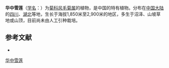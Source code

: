 {{Speciesbox
| name = 华中雪莲
| status = 
| status_system = 
| image =
| genus = Saussurea
| species = veitchiana
| authority = Drumm. et Hutch.
}}

'''华中雪莲'''（[[学名|学名]]：{{lang|la|''Saussurea veitchiana''}}）为[[菊科|菊科]][[风毛菊属|风毛菊属]]的植物，是中国的特有植物。分布在[[中国大陆|中国大陆]]的[[四川|四川]]、[[湖北|湖北]]等地，生长于海拔1,850米至2,900米的地区，多生于沼泽、山坡草地或山顶，目前尚未由人工引种栽培。

== 参考文献 ==
<div class="references-small">
* {{cite web| url =http://www.bioinfo.cn/db05/KmzwSpecies.php?action=view&id=5465| title =华中雪莲| work =《中国高等植物数据库全库》| publisher =中国科学院微生物研究所| author =昆明植物研究所| accessdate =2009-02-24| deadurl =yes| archiveurl =https://web.archive.org/web/20160305004611/http://www.bioinfo.cn/db05/KmzwSpecies.php?action=view&id=5465| archivedate =2016-03-05}}
</div>
{{Taxonbar|from=Q9074828}}

[[Category:风毛菊属|华中雪莲]]


{{植物小作品}}